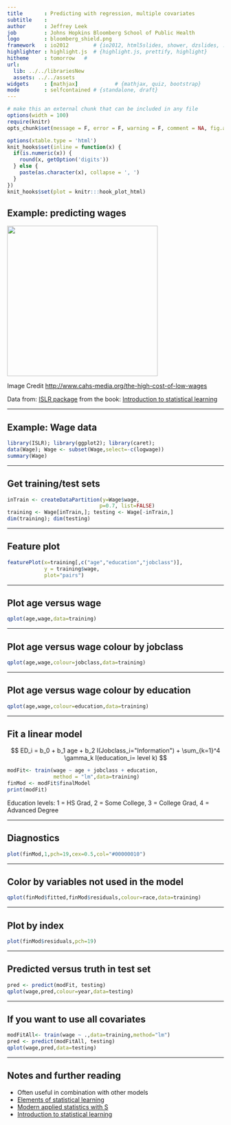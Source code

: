```yaml
---
title       : Predicting with regression, multiple covariates
subtitle    : 
author      : Jeffrey Leek
job         : Johns Hopkins Bloomberg School of Public Health
logo        : bloomberg_shield.png
framework   : io2012        # {io2012, html5slides, shower, dzslides, ...}
highlighter : highlight.js  # {highlight.js, prettify, highlight}
hitheme     : tomorrow   # 
url:
  lib: ../../librariesNew
  assets: ../../assets
widgets     : [mathjax]            # {mathjax, quiz, bootstrap}
mode        : selfcontained # {standalone, draft}
---
```



```r
# make this an external chunk that can be included in any file
options(width = 100)
require(knitr)
opts_chunk$set(message = F, error = F, warning = F, comment = NA, fig.align = 'center', dpi = 100, tidy = F, cache.path = '.cache/', fig.path = 'fig_018/')

options(xtable.type = 'html')
knit_hooks$set(inline = function(x) {
  if(is.numeric(x)) {
    round(x, getOption('digits'))
  } else {
    paste(as.character(x), collapse = ', ')
  }
})
knit_hooks$set(plot = knitr:::hook_plot_html)
```


## Example: predicting wages

<img class=center src=https://raw.githubusercontent.com/DataScienceSpecialization/courses/master/assets/img/08_PredictionAndMachineLearning/wages.jpg height=350>

Image Credit [http://www.cahs-media.org/the-high-cost-of-low-wages](http://www.cahs-media.org/the-high-cost-of-low-wages)

Data from: [ISLR package](http://cran.r-project.org/web/packages/ISLR) from the book: [Introduction to statistical learning](http://www-bcf.usc.edu/~gareth/ISL/)



---

## Example: Wage data

```r
library(ISLR); library(ggplot2); library(caret);
data(Wage); Wage <- subset(Wage,select=-c(logwage))
summary(Wage)
```



---

## Get training/test sets

```r
inTrain <- createDataPartition(y=Wage$wage,
                              p=0.7, list=FALSE)
training <- Wage[inTrain,]; testing <- Wage[-inTrain,]
dim(training); dim(testing)
```



---

## Feature plot

```r
featurePlot(x=training[,c("age","education","jobclass")],
            y = training$wage,
            plot="pairs")
```


---

## Plot age versus wage


```r
qplot(age,wage,data=training)
```


---

## Plot age versus wage colour by jobclass


```r
qplot(age,wage,colour=jobclass,data=training)
```


---

## Plot age versus wage colour by education


```r
qplot(age,wage,colour=education,data=training)
```

---

## Fit a linear model 

$$ ED_i = b_0 + b_1 age + b_2 I(Jobclass_i="Information") + \sum_{k=1}^4 \gamma_k I(education_i= level k) $$

```r
modFit<- train(wage ~ age + jobclass + education,
               method = "lm",data=training)
finMod <- modFit$finalModel
print(modFit)
```

Education levels: 1 = HS Grad, 2 = Some College, 3 = College Grad, 4 = Advanced Degree

---

## Diagnostics

```r
plot(finMod,1,pch=19,cex=0.5,col="#00000010")
```


---

## Color by variables not used in the model 

```r
qplot(finMod$fitted,finMod$residuals,colour=race,data=training)
```

---

## Plot by index

```r
plot(finMod$residuals,pch=19)
```


---

## Predicted versus truth in test set

```r
pred <- predict(modFit, testing)
qplot(wage,pred,colour=year,data=testing)
```

---

## If you want to use all covariates

```r
modFitAll<- train(wage ~ .,data=training,method="lm")
pred <- predict(modFitAll, testing)
qplot(wage,pred,data=testing)
```


---

## Notes and further reading

* Often useful in combination with other models 
* [Elements of statistical learning](http://www-stat.stanford.edu/~tibs/ElemStatLearn/)
* [Modern applied statistics with S](http://www.amazon.com/Modern-Applied-Statistics-W-N-Venables/dp/0387954570)
* [Introduction to statistical learning](http://www-bcf.usc.edu/~gareth/ISL/)